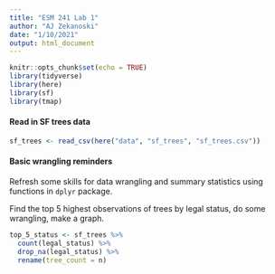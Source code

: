 ```yaml
---
title: "ESM 241 Lab 1"
author: "AJ Zekanoski"
date: "1/10/2021"
output: html_document
---
```


```r
knitr::opts_chunk$set(echo = TRUE)
library(tidyverse)
library(here)
library(sf)
library(tmap)
```

#### Read in SF trees data

```r
sf_trees <- read_csv(here("data", "sf_trees", "sf_trees.csv"))
```

#### Basic wrangling reminders

Refresh some skills for data wrangling and summary statistics using functions in `dplyr` package.


Find the top 5 highest observations of trees by legal status, do some wrangling, make a graph. 
```r
top_5_status <- sf_trees %>%
  count(legal_status) %>% 
  drop_na(legal_status) %>% 
  rename(tree_count = n)

```



